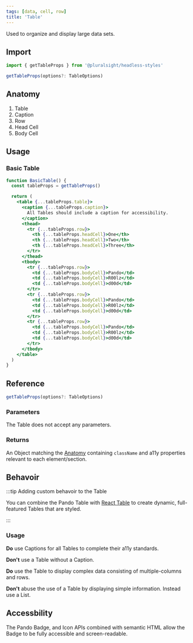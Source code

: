 ```yaml
---
tags: [data, cell, row]
title: 'Table'
---
```



<p className="size-xxl">Used to organize and display large data sets.</p>

<DocsLinkBar
  github="https://github.com/pluralsight/pando/tree/main/packages/headless-styles/src/components/Table"
  figma="https://www.figma.com/file/ZmH4XsZS5WnKeo28ylM5x1/Pando-UI-kit-(Web)?node-id=1214%3A50560&t=YLA3FBYLefNvfeuf-0"
/>

## Import

```javascript
import { getTableProps } from '@pluralsight/headless-styles'
```

```typescript
getTableProps(options?: TableOptions)
```

## Anatomy

1. Table
2. Caption
3. Row
4. Head Cell
5. Body Cell

## Usage

### Basic Table

```jsx live
function BasicTable() {
  const tableProps = getTableProps()

  return (
    <table {...tableProps.table}>
      <caption {...tableProps.caption}>
        All Tables should include a caption for accessibility.
      </caption>
      <thead>
        <tr {...tableProps.row}>
          <th {...tableProps.headCell}>One</th>
          <th {...tableProps.headCell}>Two</th>
          <th {...tableProps.headCell}>Three</th>
        </tr>
      </thead>
      <tbody>
        <tr {...tableProps.row}>
          <td {...tableProps.bodyCell}>Pando</td>
          <td {...tableProps.bodyCell}>R00lz</td>
          <td {...tableProps.bodyCell}>d00d</td>
        </tr>
        <tr {...tableProps.row}>
          <td {...tableProps.bodyCell}>Pando</td>
          <td {...tableProps.bodyCell}>R00lz</td>
          <td {...tableProps.bodyCell}>d00d</td>
        </tr>
        <tr {...tableProps.row}>
          <td {...tableProps.bodyCell}>Pando</td>
          <td {...tableProps.bodyCell}>R00lz</td>
          <td {...tableProps.bodyCell}>d00d</td>
        </tr>
      </tbody>
    </table>
  )
}
```

## Reference

```typescript
getTableProps(options?: TableOptions)
```

### Parameters

The Table does not accept any parameters.

### Returns

An Object matching the [Anatomy](#anatomy) containing `className` and a11y properties relevant to each element/section.

## Behavoir

:::tip Adding custom behavoir to the Table

You can combine the Pando Table with [React Table](https://react-table-v7.tanstack.com/) to create dynamic, full-featured Tables that are styled.

:::

### Usage

**Do** use Captions for all Tables to complete their a11y standards.

**Don't** use a Table without a Caption.

**Do** use the Table to display complex data consisting of multiple-columns and rows.

**Don't** abuse the use of a Table by displaying simple information. Instead use a List.

## Accessbility

The Pando Badge, and Icon APIs combined with semantic HTML allow the Badge to be fully accessible and screen-readable.

